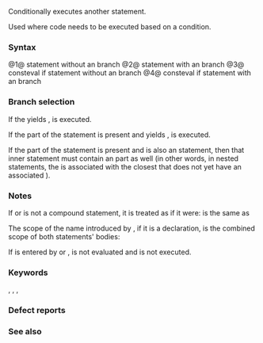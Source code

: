 {{title|{{tt|if}} statement}}
{{cpp/language/statements/navbar}}
Conditionally executes another statement.

Used where code needs to be executed based on a condition{{rev inl|since=c++23|, or whether the {{c/core|if}} statement is evaluated in a manifestly constant-evaluated context}}.

===Syntax===
{{sdsc begin}}
{{sdsc|num=1|
{{spar optional|attr}} {{ttb|if}} {{ttb|constexpr}}{{mark optional}}&lt;br&gt;{{ttb|(}} {{spar optional|init-statement}} {{spar|condition}} {{ttb|)}} {{spar|statement-true}}
}}
{{sdsc|num=2|
{{spar optional|attr}} {{ttb|if}} {{ttb|constexpr}}{{mark optional}}&lt;br&gt;{{ttb|(}} {{spar optional|init-statement}} {{spar|condition}} {{ttb|)}} {{spar|statement-true}} {{ttb|else}} {{spar|statement-false}}
}}

{{sdsc|num=3|notes={{mark since c++23}}|
{{spar optional|attr}} {{ttb|if}} {{ttb|!}}{{mark optional}} {{ttb|consteval}} {{spar|compound-statement}}
}}
{{sdsc|num=4|notes={{mark since c++23}}|
{{spar optional|attr}} {{ttb|if}} {{ttb|!}}{{mark optional}} {{ttb|consteval}} {{spar|compound-statement}} {{ttb|else}} {{spar|statement}}
}}
{{sdsc end}}

@1@ {{c/core|if}} statement without an {{c/core|else}} branch
@2@ {{c/core|if}} statement with an {{c/core|else}} branch
@3@ consteval if statement without an {{c/core|else}} branch
@4@ consteval if statement with an {{c/core|else}} branch

{{par begin}}
{{par|{{spar|attr}}|{{mark since c++11}} any number of {{rlp|attributes}}}}
{{par|{{ttb|constexpr}}|{{mark since c++17}} if present, the statement becomes a [[#Constexpr if|constexpr if statement]]}}
{{par|{{spar|init-statement}}|{{mark since c++17}} either
* an {{rlp|statements|expression statement}} (which may be a null statement {{c|;}})
* a  {{rlp|declarations|simple declaration}}, typically a declaration of a variable with initializer, but it may declare arbitrary many variables or be a {{rlp|structured binding}} declaration
{{rrev|since=c++23|
* an {{rlp|type alias|alias declaration}}
}}
Note that any {{spar|init-statement}} must end with a semicolon. This is why it is often described informally as an expression or a declaration followed by a semicolon.}}
{{par|{{spar|condition}}|a [[#Condition|condition]]}}
{{par|{{spar|statement-true}}|the {{rlp|statements|statement}} to be executed if {{spar|condition}} yields {{c|true}}}}
{{par|{{spar|statement-false}}|the statement to be executed if {{spar|condition}} yields {{c|false}}}}
{{par|{{spar|compound-statement}}|the {{rlp|statements#Compound statements|compound statement}} to be executed if the {{c/core|if}} statement is evaluated in a {{rlp|constant expression#Manifestly constant-evaluated expressions|manifestly constant-evaluated context}} (or is not evaluated in such a context if {{tt|!}} is preceding {{c/core|consteval}})}}
{{par|{{spar|statement}}|the statement (must be a compound statement, see {{rlp|if#Consteval if|below}}) to be executed if the {{c/core|if}} statement is not evaluated in a manifestly constant-evaluated context (or is evaluated in such a context if {{tt|!}} is preceding {{c/core|consteval}})}}
{{par end}}

{{cpp/language/condition|usage=determine which branch the control will go to|bool=yes}}

===Branch selection===
If the {{spar|condition}} yields {{c|true}}, {{spar|statement-true}} is executed.

If the {{c/core|else}} part of the {{c/core|if}} statement is present and {{spar|condition}} yields {{c|false}}, {{spar|statement-false}} is executed.

If the {{c/core|else}} part of the {{c/core|if}} statement is present and {{spar|statement-true}} is also an {{c/core|if}} statement, then that inner {{c/core|if}} statement must contain an {{c/core|else}} part as well (in other words, in nested {{c/core|if}} statements, the {{c/core|else}} is associated with the closest {{c/core|if}} that does not yet have an associated {{c/core|else}}).

{{example|code=
#include &lt;iostream&gt;

int main()
{
    // simple if-statement with an else clause
    int i = 2;
    if (i &gt; 2)
        std::cout &lt;&lt; i &lt;&lt; " is greater than 2\n";
    else
        std::cout &lt;&lt; i &lt;&lt; " is not greater than 2\n";
    
    // nested if-statement
    int j = 1;
    if (i &gt; 1)
        if (j &gt; 2)
            std::cout &lt;&lt; i &lt;&lt; " &gt; 1 and " &lt;&lt; j &lt;&lt; " &gt; 2\n";
        else // this else is part of if (j &gt; 2), not of if (i &gt; 1)
            std::cout &lt;&lt; i &lt;&lt; " &gt; 1 and " &lt;&lt; j &lt;&lt; " &lt;= 2\n";
    
    // declarations can be used as conditions with dynamic_cast
    struct Base
    {
        virtual ~Base() {}
    };
    
    struct Derived : Base
    {
        void df() { std::cout &lt;&lt; "df()\n"; }
    };
    
    Base* bp1 = new Base;
    Base* bp2 = new Derived;
    
    if (Derived* p = dynamic_cast&lt;Derived*&gt;(bp1)) // cast fails, returns nullptr
        p-&gt;df(); // not executed

    if (auto p = dynamic_cast&lt;Derived*&gt;(bp2)) // cast succeeds
        p-&gt;df(); // executed
}
|output=
2 is not greater than 2
2 &gt; 1 and 1 &lt;= 2
df()
}}

{{rrev|since=c++17|
==={{c/core|if}} statements with initializer===
If {{spar|init-statement}} is used, the {{c/core|if}} statement is equivalent to

{{sdsc begin}}
{{sdsc|
{{ttb|{}}&lt;br&gt;
:{{spar|init-statement}}&lt;br&gt;
:{{spar optional|attr}} {{ttb|if}} {{ttb|constexpr}}{{mark optional}} {{ttb|(}} {{spar|condition}} {{ttb|)}}&lt;br&gt;
::{{spar|statement-true}}&lt;br&gt;
{{ttb|}&lt;!----&gt;}}
}}
{{sdsc end}}

or
{{sdsc begin}}
{{sdsc|
{{ttb|{}}&lt;br&gt;
:{{spar|init-statement}}&lt;br&gt;
:{{spar optional|attr}} {{ttb|if}} {{ttb|constexpr}}{{mark optional}} {{ttb|(}} {{spar|condition}} {{ttb|)}}&lt;br&gt;
::{{spar|statement-true}}&lt;br&gt;
:{{ttb|else}}
::{{spar|statement-false}}&lt;br&gt;
{{ttb|}&lt;!-- --&gt;}}
}}
{{sdsc end}}

Except that names declared by the {{spar|init-statement}} (if {{spar|init-statement}} is a declaration) and names declared by {{spar|condition}} (if {{spar|condition}} is a declaration) are in the same scope, which is also the scope of both {{spar sep|statement}}s.

{{source|1=
std::map&lt;int, std::string&gt; m;
std::mutex mx;
extern bool shared_flag; // guarded by mx

int demo()
{
    if (auto it = m.find(10); it != m.end())
        return it-&gt;second.size();
    
    if (char buf[10]; std::fgets(buf, 10, stdin))
        m[0] += buf;
    
    if (std::lock_guard lock(mx); shared_flag)
    {
        unsafe_ping();
        shared_flag = false;
    }
    
    if (int s; int count = ReadBytesWithSignal(&amp;s))
    {
        publish(count);
        raise(s);
    }
    
    if (const auto keywords = {"if", "for", "while"};
        std::ranges::any_of(keywords, [&amp;tok](const char* kw) { return tok == kw; }))
    {
        std::cerr &lt;&lt; "Token must not be a keyword\n";
    }
}
}}
}}


{{rrev|since=c++17|
===Constexpr if===
The statement that begins with {{c/core|if constexpr}} is known as the ''constexpr if statement''. All substatements of a constexpr if statement are {{rlpsd|statements#Control-flow-limited statements}}.

In a constexpr if statement, {{spar|condition}} must be {{rev inl|until=c++23|a {{rlp|constant expression#Converted constant expression|contextually converted constant expression of type {{c/core|bool}}}}}}{{rev inl|since=c++23|an expression {{rlp|implicit conversion#Contextual conversions|contextually converted to {{c/core|bool}}}}, where the conversion is a {{rlp|constant expression}}}}.

If {{spar|condition}} yields {{c|true}}, then {{spar|statement-false}} is discarded (if present), otherwise, {{spar|statement-true}} is discarded.

The {{c/core|return}} statements in a discarded statement do not participate in function return type deduction:
{{source|1=
template&lt;typename T&gt;
auto get_value(T t)
{
    if constexpr (std::is_pointer_v&lt;T&gt;)
        return *t; // deduces return type to int for T = int*
    else
        return t;  // deduces return type to int for T = int
}
}}

The discarded statement can {{rlp|definition#One Definition Rule|ODR-use}} a variable that is not defined:
{{source|
extern int x; // no definition of x required

int f()
{
    if constexpr (true)
        return 0;
    else if (x)
        return x;
    else
        return -x;
}
}}

Outside a template, a discarded statement is fully checked. {{c/core|if constexpr}} is not a substitute for the {{ltt|cpp/preprocessor/conditional|#if}} preprocessing directive:

{{source|1=
void f()
{
    if constexpr(false)
    {
        int i = 0;
        int *p = i; // Error even though in discarded statement
    }
}
}}

If a constexpr if statement appears inside a {{rlpsd|templates#Templated entity}}, and if {{spar|condition}} is not {{rlp|dependent name#Value-dependent expressions|value-dependent}} after instantiation, the discarded statement is not instantiated when the enclosing template is instantiated.
{{source|
template&lt;typename T, typename ... Rest&gt;
void g(T&amp;&amp; p, Rest&amp;&amp; ...rs)
{
    // ... handle p
    if constexpr (sizeof...(rs) &gt; 0)
        g(rs...); // never instantiated with an empty argument list
}
}}

The condition remains value-dependent after instantiation is a nested template:
{{source|1=
template&lt;class T&gt;
void g()
{
    auto lm = [=](auto p)
    {
        if constexpr (sizeof(T) == 1 &amp;&amp; sizeof p == 1)
        {
            // this condition remains value-dependent after instantiation of g&lt;T&gt;,
            // which affects implicit lambda captures
            // this compound statement may be discarded only after
            // instantiation of the lambda body
        }
    };
}
}}

The discarded statement cannot be ill-formed for every possible specialization:
{{source|1=
template&lt;typename T&gt;
void f()
{
    if constexpr (std::is_arithmetic_v&lt;T&gt;)
        // ...
    else {
        using invalid_array = int[-1]; // ill-formed: invalid for every T
        static_assert(false, "Must be arithmetic"); // ill-formed before CWG2518
    }
}
}}

The common workaround before the implementation of {{cwg|2518}} for such a catch-all statement is a type-dependent expression that is always {{c|false}}:
{{source|1=
template&lt;typename&gt;
constexpr bool dependent_false_v = false;

template&lt;typename T&gt;
void f()
{
    if constexpr (std::is_arithmetic_v&lt;T&gt;)
        // ...
    else {
        // workaround before CWG2518
        static_assert(dependent_false_v&lt;T&gt;, "Must be arithmetic");
    }
}
}}

A {{rlp|typedef|typedef declaration}} {{rev inl|since=c++23|or {{rlp|type alias|alias declaration}}}} can be used as the {{spar|init-statement}} of a constexpr if statement to reduce the scope of the type alias.

{{example}}
}}


{{rrev|since=c++23|
===Consteval if===
The statement that begins with {{c/core|if consteval}} is known as the ''consteval if statement''. All substatements of a consteval if statement are {{rlpsd|statements#Control-flow-limited statements}}.

{{spar|statement}} must be a compound statement, and it will still be treated as a part of the consteval if statement even if it is not a compound statement (and thus results in a compilation error):
{{example|code=
constexpr void f(bool b)
{
    if (true)
        if consteval {}
        else ; // error: not a compound-statement
               // else not associated with outer if
}
}}

If a consteval if statement is evaluated in a {{rlp|constant expression#Manifestly constant-evaluated expressions|manifestly constant-evaluated context}}, {{spar|compound-statement}} is executed. Otherwise, {{spar|statement}} is executed if it is present.

If the statement begins with {{c/core|if !consteval}}, the {{spar|compound-statement}} and {{spar|statement}} (if any) must both be compound statements. Such statements are not considered consteval if statements, but are equivalent to consteval if statements:
* {{c|if !consteval {/* stmt */ }&lt;!----&gt;}} is equivalent to&lt;br&gt;
: {{c|if consteval {} else {/* stmt */}&lt;!----&gt;}}.
* {{c|if !consteval {/* stmt-1 */} else {/* stmt-2 */}&lt;!----&gt;}} is equivalent to&lt;br&gt;
: {{c|if consteval {/* stmt-2 */} else {/* stmt-1 */}&lt;!----&gt;}}.

{{spar|compound-statement}} in a consteval if statement (or {{spar|statement}} in the negative form) is in an {{rlp|consteval|immediate function context}}, in which a call to an immediate function needs not to be a constant expression.

{{example
|code=
#include &lt;cmath&gt;
#include &lt;cstdint&gt;
#include &lt;cstring&gt;
#include &lt;iostream&gt;

constexpr bool is_constant_evaluated() noexcept
{
    if consteval { return true; } else { return false; }
}

constexpr bool is_runtime_evaluated() noexcept
{
    if not consteval { return true; } else { return false; }
}

consteval std::uint64_t ipow_ct(std::uint64_t base, std::uint8_t exp)
{
    if (!base) return base;
    std::uint64_t res{1};
    while (exp)
    {
        if (exp &amp; 1) res *= base;
        exp /= 2;
        base *= base;
    }
    return res;
}

constexpr std::uint64_t ipow(std::uint64_t base, std::uint8_t exp)
{
    if consteval // use a compile-time friendly algorithm
    {
        return ipow_ct(base, exp);
    }
    else // use runtime evaluation
    {
        return std::pow(base, exp);
    }
}

int main(int, const char* argv[])
{
    static_assert(ipow(0, 10) == 0 &amp;&amp; ipow(2, 10) == 1024);
    std::cout &lt;&lt; ipow(std::strlen(argv[0]), 3) &lt;&lt; '\n';
}
}}
}}

===Notes===
If {{spar|statement-true}} or {{spar|statement-false}} is not a compound statement, it is treated as if it were:
{{source|
if (x)
    int i;
// i is no longer in scope
}}
is the same as
{{source|
if (x)
{
    int i;
}
// i is no longer in scope
}}

The scope of the name introduced by {{spar|condition}}, if it is a declaration, is the combined scope of both statements' bodies:
{{source|1=
if (int x = f())
{
    int x; // error: redeclaration of x
}
else
{
    int x; // error: redeclaration of x
}
}}

If {{spar|statement-true}} is entered by {{rlpt|goto}} or {{lc|longjmp}}, {{spar|condition}} is not evaluated and {{spar|statement-false}} is not executed.

{{rrev|since=c++17|until=c++23|
Built-in conversions are not allowed in the {{spar|condition}} of a constexpr if statement, except for non-{{rlp|list initialization#Narrowing conversions|narrowing}} {{rlp|implicit conversion#Integral conversions|integral conversions}} to {{c/core|bool}}.
}}

{{ftm begin|core=1|std=1|comment=1}}
{{ftm|value=201606L|std=C++17|__cpp_if_constexpr|{{c/core|constexpr}} {{tt|if}}}}
{{ftm|value=202106L|std=C++23|__cpp_if_consteval|{{c/core|consteval}} {{tt|if}}}}
{{ftm end}}

===Keywords===
{{ltt|cpp/keyword/if}},
{{ltt|cpp/keyword/else}},
{{ltt|cpp/keyword/constexpr}},
{{ltt|cpp/keyword/consteval}}

===Defect reports===
{{dr list begin}}
{{dr list item|wg=cwg|dr=631|std=C++98|before=the control flow was unspecified if the&lt;br&gt;first substatement is reached via a label|after=the condition is not evaluated and the second&lt;br&gt;substatement is not executed (same as in C)}}
{{dr list end}}

===See also===
{{dsc begin}}
{{dsc inc|cpp/types/dsc is_constant_evaluated}}
{{dsc see c|c/language/if|{{c/core|if}} statement|nomono=true}}
{{dsc end}}

{{langlinks|de|es|fr|it|ja|pt|ru|zh}}